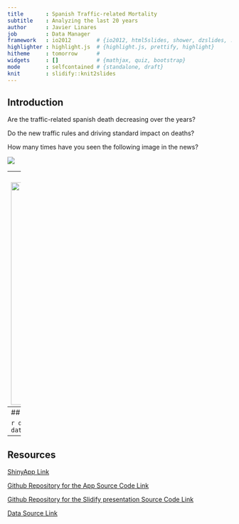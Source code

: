 ```yaml
---
title       : Spanish Traffic-related Mortality
subtitle    : Analyzing the last 20 years
author      : Javier Linares
job         : Data Manager
framework   : io2012        # {io2012, html5slides, shower, dzslides, ...}
highlighter : highlight.js  # {highlight.js, prettify, highlight}
hitheme     : tomorrow      # 
widgets     : []            # {mathjax, quiz, bootstrap}
mode        : selfcontained # {standalone, draft}
knit        : slidify::knit2slides
---
```

## Introduction
Are the traffic-related spanish death decreasing over the years?  
  
Do the new traffic rules and driving standard impact on deaths?  
  
How many times have you seen the following image in the news?  
  
  
![](./pictures/traffic_accident.jpg)

--- 
## The Tools to Explore Results Over Years
<img src="./pictures/dashboard.png" width="1000" height="500">

---
## R Code to Aggregating Data
The following code is used on the app to aggregate the data frame and sum the columns:

```r
deaths = read.csv("SpanishRoadDeaths.csv")
deaths$year = NULL
deaths$total = NULL
aggre = colSums(deaths)
data.frame(type = colnames(deaths), deaths=as.vector(aggre))
```

---
## Resources

[ShinyApp Link](https://javilinares.shinyapps.io/Project)  
  
[Github Repository for the App Source Code Link](https://github.com/javilin/DevelopingDataProductsProject)  
  
[Github Repository for the Slidify presentation Source Code Link](https://github.com/javilin/DevelopingDataProductsProjectSlides)  
  
[Data Source Link](http://www.dgt.es/es/seguridad-vial/estadisticas-e-indicadores/accidentes-30dias/series-historicas/)  
